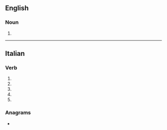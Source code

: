 {{also|rifuĝi}}
==English==

===Noun===
{{head|en|noun plural form}}

# {{plural of|rifugio|lang=en}}

----

==Italian==

===Verb===
{{head|it|verb form}}

# {{inflection of|rifugiare||2|s|pres|indc|lang=it}}
# {{inflection of|rifugiare||1|s|pres|subj|lang=it}}
# {{inflection of|rifugiare||2|s|pres|subj|lang=it}}
# {{inflection of|rifugiare||3|s|pres|subj|lang=it}}
# {{inflection of|rifugiare||3|s|impr|lang=it}}

===Anagrams===
* {{l|it|figuri}}
